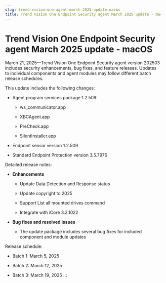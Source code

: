 ```yaml
---
slug: trend-vision-one-agent-march-2025-update-macos
title: Trend Vision One Endpoint Security agent March 2025 update - macOS
---
```

# Trend Vision One Endpoint Security agent March 2025 update - macOS

March 21, 2025—Trend Vision One Endpoint Security agent version 202503 includes security enhancements, bug fixes, and feature releases. Updates to individual components and agent modules may follow different batch release schedules.

This update includes the following changes:

- Agent program services package 1.2.509

  - ws_communicator.app

  - XBCAgent.app

  - PreCheck.app

  - SilentInstaller.app

- Endpoint sensor version 1.2.509

- Standard Endpoint Protection version 3.5.7976

Detailed release notes:

- **Enhancements**

  - Update Data Detection and Response status

  - Update copyright to 2025

  - Support List all mounted drives command

  - Integrate with iCore 3.3.1022

- **Bug fixes and resolved issues**

  - The update package includes several bug fixes for included component and module updates

Release schedule:

- Batch 1: March 5, 2025

- Batch 2: March 12, 2025

- Batch 3: March 19, 2025
:::
